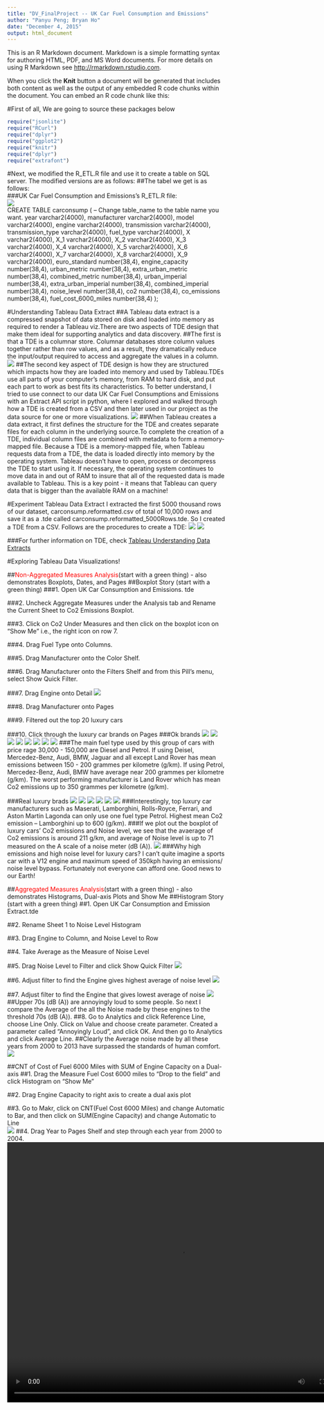 ```yaml
---
title: "DV_FinalProject -- UK Car Fuel Consumption and Emissions"
author: "Panyu Peng; Bryan Ho"
date: "December 4, 2015"
output: html_document
---
```


This is an R Markdown document. Markdown is a simple formatting syntax for authoring HTML, PDF, and MS Word documents. For more details on using R Markdown see <http://rmarkdown.rstudio.com>.

When you click the **Knit** button a document will be generated that includes both content as well as the output of any embedded R code chunks within the document. You can embed an R code chunk like this:

#First of all, We are going to source these packages below
```r
require("jsonlite")
require("RCurl")
require("dplyr")
require("ggplot2")
require("knitr")
require("dplyr")
require("extrafont")
```

#Next, we modified the R_ETL.R file and use it to create a table on SQL server. The modified versions are as follows:
##The tabel we get is as follows:  
###UK Car Fuel Consumption and Emissions's R_ETL.R file:  
![](CSV.png)  
CREATE TABLE carconsump (
-- Change table_name to the table name you want.
 year varchar2(4000),
 manufacturer varchar2(4000),
 model varchar2(4000),
 engine varchar2(4000),
 transmission varchar2(4000),
 transmission_type varchar2(4000),
 fuel_type varchar2(4000),
 X varchar2(4000),
 X_1 varchar2(4000),
 X_2 varchar2(4000),
 X_3 varchar2(4000),
 X_4 varchar2(4000),
 X_5 varchar2(4000),
 X_6 varchar2(4000),
 X_7 varchar2(4000),
 X_8 varchar2(4000),
 X_9 varchar2(4000),
 euro_standard number(38,4),
 engine_capacity number(38,4),
 urban_metric number(38,4),
 extra_urban_metric number(38,4),
 combined_metric number(38,4),
 urban_imperial number(38,4),
 extra_urban_imperial number(38,4),
 combined_imperial number(38,4),
 noise_level number(38,4),
 co2 number(38,4),
 co_emissions number(38,4),
 fuel_cost_6000_miles number(38,4)
 );
 
#Understanding Tableau Data Extract
##A Tableau data extract is a compressed snapshot of data stored on disk and loaded into memory as required to render a Tableau viz.There are two aspects of TDE design that make them ideal for supporting analytics and data discovery. 
##The first is that a TDE is a columnar store. Columnar databases store column values together rather than row values, and as a result, they dramatically reduce the input/output required to access and aggregate the values in a column. 
![](Col_Row.png)
##The second key aspect of TDE design is how they are structured which impacts how they are loaded into memory and used by Tableau.TDEs use all parts of your computer’s memory, from RAM to hard disk, and put each part to work as best fits its characteristics. To better understand, I tried to use connect to our data UK Car Fuel Consumptions and Emissions with an Extract API script in python, where I explored and walked through how a TDE is created from a CSV and then later used in our project as the data source for one or more visualizations.
![](PythonCSV2TDE.png)
##When Tableau creates a data extract, it first defines the structure for the TDE and creates separate files for each column in the underlying source.To complete the creation of a TDE, individual column files are combined with metadata to form a memory-mapped file. Because a TDE is a memory-mapped file, when Tableau requests data from a TDE, the data is loaded directly into memory by the operating system. Tableau doesn’t have to open, process or decompress the TDE to start using it. If necessary, the operating system continues to move data in and out of RAM to insure that all of the requested data is made available to Tableau. This is a key point - it means that Tableau can query data that is bigger than the available RAM on a machine!

#Experiment Tableau Data Extract
I extracted the first 5000 thousand rows of our dataset, carconsump.reformatted.csv of total of 10,000 rows and save it as a .tde called carconsump.reformatted_5000Rows.tde. So I created a TDE from a CSV. Follows are the procedures to create a TDE:
![](ExperimentExtractData.png)
![](ExpExtractData_5000.png)

###For further information on TDE, check 
<a href="http://www.tableau.com/about/blog/2014/7/understanding-tableau-data-extracts-part1/">Tableau Understanding Data Extracts</a>

#Exploring Tableau Data Visualizations!

##<span style="color:red">Non-Aggregated Measures Analysis</span>(start with a green thing) - also demonstrates Boxplots, Dates, and Pages
##Boxplot Story (start with a green thing)
###1. Open UK Car Consumption and Emissions. tde

###2. Uncheck Aggregate Measures under the Analysis tab and Rename the Current Sheet to Co2 Emissions Boxplot.

###3. Click on Co2 Under Measures and then click on the boxplot icon on "Show Me” i.e., the right icon on row 7.

###4. Drag Fuel Type onto Columns.

###5. Drag Manufacturer onto the Color Shelf.

###6. Drag Manufacturer onto the Filters Shelf and from this Pill's menu, select Show Quick Filter.

###7. Drag Engine onto Detail
![](Boxplot1.png)

###8. Drag Manufacturer onto Pages

###9. Filtered out the top 20 luxury cars

###10. Click through the luxury car brands on Pages 
###Ok brands
![](Merc.png)
![](Audi.png)
![](BMW.png)
![](Jag.png)
![](Cad.png)
![](Lex.png)
![](Por.png)
![](Land.png)
###The main fuel type used by this group of cars with price rage 30,000 - 150,000 are Diesel and Petrol. If using Deisel, Mercedez-Benz, Audi, BMW, Jaguar and all except Land Rover has mean emissions between 150 - 200 grammes per kilometre (g/km). If using Petrol, Mercedez-Benz, Audi, BMW have average near 200 grammes per kilometre (g/km). The worst performing manufacturer is Land Rover which has mean Co2 emissions up to 350 grammes per kilometre (g/km).

###Real luxury brads
![](Mas.png) 
![](Lam.png)
![](Lam.png)
![](Rolls.png)
![](Fer.png)
![](Ast.png)
###Interestingly, top luxury car manufacturers such as Maserati, Lamborghini, Rolls-Royce, Ferrari, and Aston Martin Lagonda can only use one fuel type Petrol. Highest mean Co2 emission -- Lamborghini up to 600 (g/km). 
###If we plot out the boxplot of luxury cars' Co2 emissions and Noise level, we see that the avaerage of Co2 emissions is around 211 g/km, and average of Noise level is up to 71 measured on the A scale of a noise meter (dB (A)).
![](Noi.png)
###Why high emissions and high noise level for luxury cars? I can't quite imagine a sports car with a V12 engine and maximum speed of 350kph having an emissions/ noise level bypass. Fortunately not everyone can afford one. Good news to our Earth!

##<span style="color:red">Aggregated Measures Analysis</span>(start with a green thing) - also demonstrates Histograms, Dual-axis Plots and Show Me
##Histogram Story (start with a green thing)
##1. Open UK Car Consumption and Emission Extract.tde

##2. Rename Sheet 1 to Noise Level Histogram

##3. Drag Engine to Column, and Noise Level to Row

##4. Take Average as the Measure of Noise Level

##5. Drag Noise Level to Filter and click Show Quick Filter
![](EngHis.png)

##6. Adjust filter to find the Engine gives highest average of noise level
![](High.png)

##7. Adjust filter to find the Engine that gives lowest average of noise
![](Low.png)
##Upper 70s (dB (A)) are annoyingly loud to some people. So next I compare the Average of the all the Noise made by these engines to the threshold 70s (dB (A)).
##8. Go to Analytics and click Reference Line, choose Line Only. Click on Value and choose create parameter. Created a parameter called "Annoyingly Loud", and click OK. And then go to Analytics and click Average Line.
##Clearly the Average noise made by all these years from 2000 to 2013 have surpassed the standards of human comfort.
![](Refline.png)

##CNT of Cost of Fuel 6000 Miles with SUM of Engine Capacity on a Dual-axis
##1. Drag the Measure Fuel Cost 6000 miles to "Drop to the field" and click Histogram on "Show Me"

##2. Drag Engine Capacity to right axis to create a dual axis plot

##3. Go to Makr, click on CNT(Fuel Cost 6000 Miles) and change Automatic to Bar, and then click on SUM(Engine Capacity) and change Automatic to Line	
![](dual.png)
##4. Drag Year to Pages Shelf and step through each year from 2000 to 2004.
<video controls="controls" width="800" height="600" name="Dual Axis through Years" src="PagesoverYear.mov"></video>





